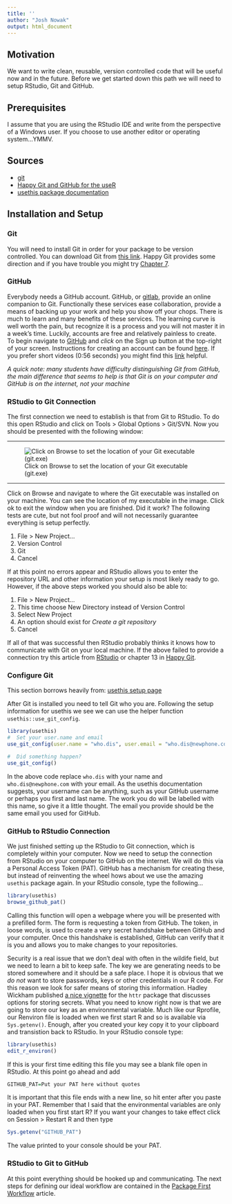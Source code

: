 ```yaml
---
title: ''
author: "Josh Nowak"
output: html_document
---
```


## Motivation

We want to write clean, reusable, version controlled code that will be useful now and in the future.  Before we get started down this path we will need to setup RStudio, Git and GitHub.

## Prerequisites

I assume that you are using the RStudio IDE and write from the perspective of a Windows user.  If you choose to use another editor or operating system...YMMV.

## Sources

- [git](https://git-scm.com/)
- [Happy Git and GitHub for the useR](http://happygitwithr.com/)
- [usethis package documentation](http://usethis.r-lib.org/index.html)

## Installation and Setup

### Git

You will need to install Git in order for your package to be version controlled.  You can download Git from [this link](https://git-scm.com/).  Happy Git provides some direction and if you have trouble you might try [Chapter 7](http://happygitwithr.com/install-git.html).

### GitHub

Everybody needs a GitHub account.  GitHub, or [gitlab](https://about.gitlab.com/), provide an online companion to Git.  Functionally these services ease collaboration, provide a means of backing up your work and help you show off your chops.  There is much to learn and many benefits of these services.  The learning curve is well worth the pain, but recognize it is a process and you will not master it in a week's time.  Luckily, accounts are free and relatively painless to create.  To begin navigate to [GitHub](https://github.com/) and *click* on the Sign up button at the top-right of your screen.  Instructions for creating an account can be found [here](http://www.wikihow.com/Create-an-Account-on-GitHub).  If you prefer short videos (0:56 seconds) you might find this [link](https://www.youtube.com/watch?v=ezxRcdJ8glM) helpful.

*A quick note:  many students have difficulty distinguishing Git from GitHub, the main difference that seems to help is that Git is on your computer and GitHub is on the internet, not your machine*

### RStudio to Git Connection

The first connection we need to establish is that from Git to RStudio.  To do this open RStudio and click on Tools > Global Options > Git/SVN.  Now you should be presented with the following window:

***

![Click on Browse to set the location of your Git executable (git.exe)](./imgs/RStudio_setup_git_exe.png)

***

Click on Browse and navigate to where the Git executable was installed on your machine.  You can see the location of my executable in the image.  Click ok to exit the window when you are finished.  Did it work?  The following tests are cute, but not fool proof and will not necessarily guarantee everything is setup perfectly.

1) File > New Project...
2) Version Control
3) Git
4) Cancel

If at this point no errors appear and RStudio allows you to enter the repository URL and other information your setup is most likely ready to go.  However, if the above steps worked you should also be able to: 

1) File > New Project...
2) This time choose New Directory instead of Version Control
3) Select New Project
4) An option should exist for *Create a git repository*
5) Cancel

If all of that was successful then RStudio probably thinks it knows how to communicate with Git on your local machine.  If the above failed to provide a connection try this article from [RStudio](https://support.rstudio.com/hc/en-us/articles/200532077-Version-Control-with-Git-and-SVN) or chapter 13 in [Happy Git](http://happygitwithr.com/rstudio-git-github.html).

### Configure Git

This section borrows heavily from: [usethis setup page](http://usethis.r-lib.org/articles/articles/usethis-setup.html)

After Git is installed you need to tell Git who you are.  Following the setup information for usethis we see we can use the helper function `usethis::use_git_config`.

```r
library(usethis)
#  Set your user.name and email
use_git_config(user.name = "who.dis", user.email = "who.dis@newphone.com")

#  Did something happen?
use_git_config()

```

In the above code replace `who.dis` with your name and `who.dis@newphone.com` with your email.  As the usethis documentation suggests, your username can be anything, such as your GitHub username or perhaps you first and last name.  The work you do will be labelled with this name, so give it a little thought.  The email you provide should be the same email you used for GitHub.

### GitHub to RStudio Connection

We just finished setting up the RStudio to Git connection, which is completely within your computer.  Now we need to setup the connection from RStudio on your computer to GitHub on the internet.  We will do this via a Personal Access Token (PAT).  GitHub has a mechanism for creating these, but instead of reinventing the wheel hows about we use the amazing `usethis` package again.  In your RStudio console, type the following...

```r
library(usethis)
browse_github_pat()
```

Calling this function will open a webpage where you will be presented with a prefilled form.  The form is requesting a token from GitHub.  The token, in loose words, is used to create a very secret handshake between GitHub and your computer.  Once this handshake is established, GitHub can verify that it is you and allows you to make changes to your repositories.

Security is a real issue that we don't deal with often in the wildife field, but we need to learn a bit to keep safe.  The key we are generating needs to be stored somewhere and it should be a safe place.  I hope it is obvious that we _do not_ want to store passwords, keys or other credentials in our R code.  For this reason we look for safer means of storing this information.  Hadley Wickham published [a nice vignette](https://cran.r-project.org/web/packages/httr/vignettes/secrets.html) for the `httr` package that discusses options for storing secrets.  What you need to know right now is that we are going to store our key as an environmental variable.  Much like our Rprofile, our Renviron file is loaded when we first start R and so is available via `Sys.getenv()`.  Enough, after you created your key copy it to your clipboard and transistion back to RStudio.  In your RStudio console type:

``` r
library(usethis)
edit_r_environ()
```

If this is your first time editing this file you may see a blank file open in RStudio.  At this point go ahead and add

```r
GITHUB_PAT=Put your PAT here without quotes
```

It is important that this file ends with a new line, so hit enter after you paste in your PAT.  Remember that I said that the environmental variables are only loaded when you first start R?  If you want your changes to take effect click on Session > Restart R and then type

```r
Sys.getenv("GITHUB_PAT")
```

The value printed to your console should be your PAT.

### RStudio to Git to GitHub

At this point everything should be hooked up and communicating.  The next steps for defining our ideal workflow are contained in the [Package First Workflow](dave.com) article.

